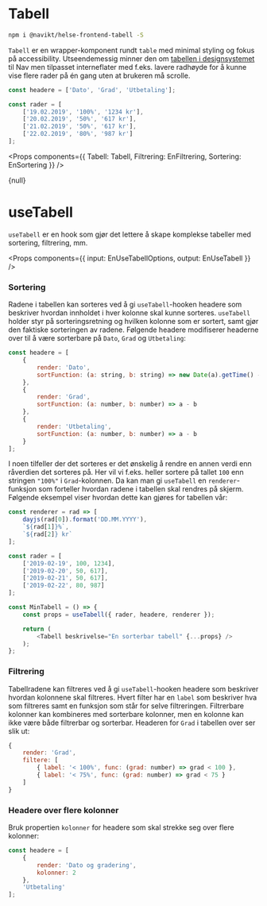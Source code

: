 
<Meta title="Tabell" component={Tabell} decorators={[withA11y]} />

# Tabell

```sh
npm i @navikt/helse-frontend-tabell -S
```

`Tabell` er en wrapper-komponent rundt `table` med minimal styling og fokus på accessibility.
Utseendemessig minner den om [tabellen i designsystemet](https://design.nav.no/components/tabell) til Nav men
tilpasset interneflater med f.eks. lavere radhøyde for å kunne vise flere rader på én gang uten at brukeren må scrolle.

```javascript
const headere = ['Dato', 'Grad', 'Utbetaling'];

const rader = [
    ['19.02.2019', '100%', '1234 kr'],
    ['20.02.2019', '50%', '617 kr'],
    ['21.02.2019', '50%', '617 kr'],
    ['22.02.2019', '80%', '987 kr']
];
```

<Preview withSource="open">
    <Story name="Tabell">
        <Tabell
            beskrivelse="en enkel tabell"
            rader={rader}
            headere={headere}
        />
    </Story>
</Preview>

<Props components={{ Tabell: Tabell, Filtrering: EnFiltrering, Sortering: EnSortering }} />

<Story name="useTabell">{null}</Story>

# useTabell

`useTabell` er en hook som gjør det lettere å skape komplekse tabeller med sortering, filtrering, mm.

<Props components={{ input: EnUseTabellOptions, output: EnUseTabell }} />

### Sortering

<Preview>
    <Story name="Sortering">
        <SorterbarTabell />
    </Story>
</Preview>

Radene i tabellen kan sorteres ved å gi `useTabell`-hooken headere som beskriver hvordan innholdet i hver kolonne skal
kunne sorteres. `useTabell` holder styr på sorteringsretning og hvilken kolonne som er sortert, samt gjør den faktiske
sorteringen av radene. Følgende headere modifiserer headerne over til å være sorterbare på `Dato`, `Grad` og
`Utbetaling`:

```javascript
const headere = [
    {
        render: 'Dato',
        sortFunction: (a: string, b: string) => new Date(a).getTime() - new Date(b).getTime()
    },
    {
        render: 'Grad',
        sortFunction: (a: number, b: number) => a - b
    },
    {
        render: 'Utbetaling',
        sortFunction: (a: number, b: number) => a - b
    }
];
```

I noen tilfeller der det sorteres er det ønskelig å rendre en annen verdi enn råverdien det sorteres på. Her vil vi
f.eks. heller sortere på tallet `100` enn stringen `"100%"` i `Grad`-kolonnen. Da kan man gi `useTabell` en `renderer`-
funksjon som forteller hvordan radene i tabellen skal rendres på skjerm. Følgende eksempel viser hvordan dette kan
gjøres for tabellen vår:

```javascript
const renderer = rad => [
    dayjs(rad[0]).format('DD.MM.YYYY'),
    `${rad[1]}%`,
    `${rad[2]} kr`
];

const rader = [
    ['2019-02-19', 100, 1234],
    ['2019-02-20', 50, 617],
    ['2019-02-21', 50, 617],
    ['2019-02-22', 80, 987]
];

const MinTabell = () => {
    const props = useTabell({ rader, headere, renderer });

    return (
        <Tabell beskrivelse="En sorterbar tabell" {...props} />
    );
};
```

### Filtrering

<Preview>
    <Story name="Filtrering">
        <FiltrerbarTabell />
    </Story>
</Preview>

Tabellradene kan filtreres ved å gi `useTabell`-hooken headere som beskriver hvordan kolonnene skal filtreres. Hvert
filter har en `label` som beskriver hva som filtreres samt en funksjon som står for selve filtreringen. Filtrerbare
kolonner kan kombineres med sorterbare kolonner, men en kolonne kan ikke være både filtrerbar og sorterbar. Headeren for
`Grad` i tabellen over ser slik ut:

```javascript
{
    render: 'Grad',
    filtere: [
        { label: '< 100%', func: (grad: number) => grad < 100 },
        { label: '< 75%', func: (grad: number) => grad < 75 }
    ]
}
```

### Headere over flere kolonner

Bruk propertien `kolonner` for headere som skal strekke seg over flere kolonner:

```javascript
const headere = [
    {
        render: 'Dato og gradering',
        kolonner: 2
    },
    'Utbetaling'
];
```

<Preview>
    <Story name="Header over flere kolonner">
        <HeaderOverFlereKolonnerTabell />
    </Story>
</Preview>